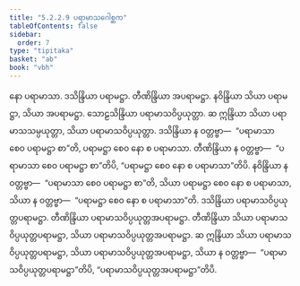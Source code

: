 ```yaml
---
title: "5.2.2.9 ပရာမာသဂေါစ္ဆက"
tableOfContents: false
sidebar:
  order: 7
type: "tipitaka"
basket: "ab"
book: "vbh"
---
```



<DynamicBreadcrumb />

<Paragraph number="925" book="vbh">
နော ပရာမာသာ. ဒသိန္ဒြိယာ ပရာမဋ္ဌာ. တီဏိန္ဒြိယာ အပရာမဋ္ဌာ. နဝိန္ဒြိယာ သိယာ ပရာမဋ္ဌာ, သိယာ အပရာမဋ္ဌာ. သောဠသိန္ဒြိယာ ပရာမာသဝိပ္ပယုတ္တာ. ဆ ဣန္ဒြိယာ သိယာ ပရာမာသသမ္ပယုတ္တာ, သိယာ ပရာမာသဝိပ္ပယုတ္တာ. ဒသိန္ဒြိယာ န ဝတ္တဗ္ဗာ—  “ပရာမာသာ စေဝ ပရာမဋ္ဌာ စာ”တိ, ပရာမဋ္ဌာ စေဝ နော စ ပရာမာသာ. တီဏိန္ဒြိယာ န ဝတ္တဗ္ဗာ—  “ပရာမာသာ စေဝ ပရာမဋ္ဌာ စာ”တိပိ, “ပရာမဋ္ဌာ စေဝ နော စ ပရာမာသာ”တိပိ. နဝိန္ဒြိယာ န ဝတ္တဗ္ဗာ—  “ပရာမာသာ စေဝ ပရာမဋ္ဌာ စာ”တိ, သိယာ ပရာမဋ္ဌာ စေဝ နော စ ပရာမာသာ, သိယာ န ဝတ္တဗ္ဗာ—  “ပရာမဋ္ဌာ စေဝ နော စ ပရာမာသာ”တိ. ဒသိန္ဒြိယာ ပရာမာသဝိပ္ပယုတ္တပရာမဋ္ဌာ. တီဏိန္ဒြိယာ ပရာမာသဝိပ္ပယုတ္တအပရာမဋ္ဌာ. တီဏိန္ဒြိယာ သိယာ ပရာမာသဝိပ္ပယုတ္တပရာမဋ္ဌာ, သိယာ ပရာမာသဝိပ္ပယုတ္တအပရာမဋ္ဌာ. ဆ ဣန္ဒြိယာ သိယာ ပရာမာသဝိပ္ပယုတ္တပရာမဋ္ဌာ, သိယာ ပရာမာသဝိပ္ပယုတ္တအပရာမဋ္ဌာ, သိယာ န ဝတ္တဗ္ဗာ—  “ပရာမာသဝိပ္ပယုတ္တပရာမဋ္ဌာ”တိပိ, “ပရာမာသဝိပ္ပယုတ္တအပရာမဋ္ဌာ”တိပိ.
</Paragraph>